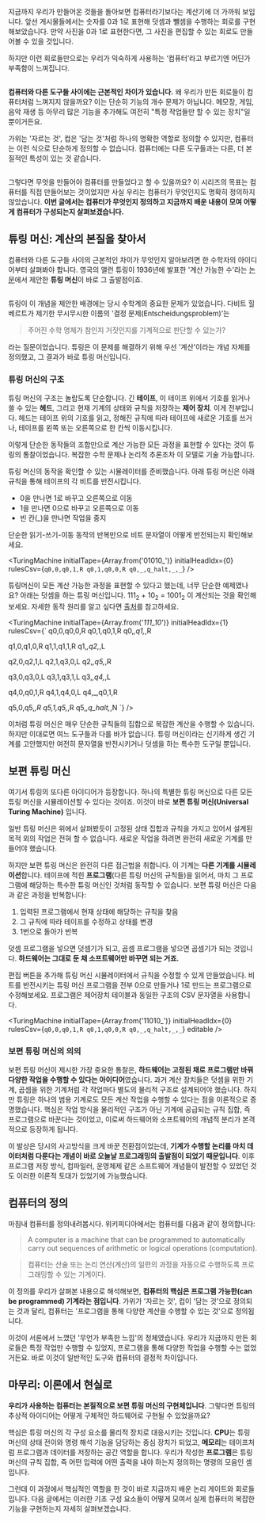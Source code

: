 

<Image src={abacus} alt="" className="object-cover w-full h-[180px]"/>

지금까지 우리가 만들어온 것들을 돌아보면 컴퓨터라기보다는 계산기에 더 가까워 보입니다. 앞선 게시물들에서는 숫자를 0과 1로 표현해 덧셈과 뺄셈을 수행하는 회로를 구현해보았습니다. 만약 사진을 0과 1로 표현한다면, 그 사진을 편집할 수 있는 회로도 만들어볼 수 있을 것입니다.

하지만 이런 회로들만으로는 우리가 익숙하게 사용하는 ‘컴퓨터’라고 부르기엔 어딘가 부족함이 느껴집니다.

<Image src={tools} alt="" className="object-cover w-full h-[180px]"/>

**컴퓨터와 다른 도구들 사이에는 근본적인 차이가 있습니다.** 왜 우리가 만든 회로들이 컴퓨터처럼 느껴지지 않을까요? 이는 단순히 기능의 개수 문제가 아닙니다. 메모장, 게임, 음악 재생 등 아무리 많은 기능을 추가해도 여전히 "특정 작업들만 할 수 있는 장치"일 뿐이거든요. 

가위는 '자르는 것', 컵은 '담는 것'처럼 하나의 명확한 역할로 정의할 수 있지만, 컴퓨터는 이런 식으로 단순하게 정의할 수 없습니다. 컴퓨터에는 다른 도구들과는 다른, 더 본질적인 특성이 있는 것 같습니다.

<Image src={vonNeumann} alt="" className="object-cover w-full h-[180px]"/>

그렇다면 무엇을 만들어야 컴퓨터를 만들었다고 할 수 있을까요? 이 시리즈의 목표는 컴퓨터를 직접 만들어보는 것이었지만 사실 우리는 컴퓨터가 무엇인지도 명확히 정의하지 않았습니다. **이번 글에서는 컴퓨터가 무엇인지 정의하고 지금까지 배운 내용이 모여 어떻게 컴퓨터가 구성되는지 살펴보겠습니다.**

## 튜링 머신: 계산의 본질을 찾아서

컴퓨터와 다른 도구들 사이의 근본적인 차이가 무엇인지 알아보려면 한 수학자의 아이디어부터 살펴봐야 합니다. 영국의 앨런 튜링이 1936년에 발표한 '계산 가능한 수'라는 [논문](https://www.cs.virginia.edu/~robins/Turing_Paper_1936.pdf)에서 제안한 **튜링 머신**이 바로 그 출발점이죠.

<Image src={entscheidungsproblem} alt="" className="object-cover object-top w-full h-[180px]"/>

튜링이 이 개념을 제안한 배경에는 당시 수학계의 중요한 문제가 있었습니다. 다비트 힐베르트가 제기한 무시무시한 이름의 '결정 문제(Entscheidungsproblem)'는 

> 주어진 수학 명제가 참인지 거짓인지를 기계적으로 판단할 수 있는가?

라는 질문이었습니다. 튜링은 이 문제를 해결하기 위해 우선 '계산'이라는 개념 자체를 정의했고, 그 결과가 바로 튜링 머신입니다.

### 튜링 머신의 구조

튜링 머신의 구조는 놀랍도록 단순합니다. 긴 **테이프**, 이 테이프 위에서 기호를 읽거나 쓸 수 있는 **헤드**, 그리고 현재 기계의 상태와 규칙을 저장하는 **제어 장치**. 이게 전부입니다. 헤드는 테이프 위의 기호를 읽고, 정해진 규칙에 따라 테이프에 새로운 기호를 쓰거나, 테이프를 왼쪽 또는 오른쪽으로 한 칸씩 이동시킵니다.

이렇게 단순한 동작들의 조합만으로 계산 가능한 모든 과정을 표현할 수 있다는 것이 튜링의 통찰이었습니다.
복잡한 수학 문제나 논리적 추론조차 이 모델로 기술 가능합니다.


튜링 머신의 동작을 확인할 수 있는 시뮬레이터를 준비했습니다. 아래 튜링 머신은 아래 규칙을 통해 테이프의 각 비트를 반전시킵니다. 

- 0을 만나면 1로 바꾸고 오른쪽으로 이동
- 1을 만나면 0으로 바꾸고 오른쪽으로 이동
- 빈 칸(_)을 만나면 작업을 중지

단순한 읽기-쓰기-이동 동작의 반복만으로 비트 문자열이 어떻게 반전되는지 확인해보세요.

<TuringMachine
  initialTape={Array.from('01010_')}
  initialHeadIdx={0}
  rulesCsv={`
q0,0,q0,1,R
q0,1,q0,0,R
q0,_,q_halt,_,_
`}
/>

튜링머신이 모든 계산 가능한 과정을 표현할 수 있다고 했는데, 너무 단순한 예제였나요? 아래는 덧셈을 하는 튜링 머신입니다. 111<sub>2</sub> + 10<sub>2</sub> = 1001<sub>2</sub> 이 계산되는 것을 확인해보세요. 자세한 동작 원리를 알고 싶다면 [출처](https://stackoverflow.com/a/63309182/30126918)를 참고하세요.

<TuringMachine
  initialTape={Array.from('_111_10_')}
  initialHeadIdx={1}
  rulesCsv={`
q0,0,q0,0,R
q0,1,q0,1,R
q0,_,q1,_,R

q1,0,q1,0,R
q1,1,q1,1,R
q1,_,q2,_,L

q2,0,q2,1,L
q2,1,q3,0,L
q2,_,q5,_,R

q3,0,q3,0,L
q3,1,q3,1,L
q3,_,q4,_,L

q4,0,q0,1,R
q4,1,q4,0,L
q4,_,q0,1,R

q5,0,q5,_,R
q5,1,q5,_,R
q5,_,q_halt,_,N
`}
/>

이처럼 튜링 머신은 매우 단순한 규칙들의 집합으로 복잡한 계산을 수행할 수 있습니다. 하지만 이대로면 여느 도구들과 다를 바가 없습니다. 튜링 머신이라는 신기하게 생긴 기계를 고안했지만 여전히 문자열을 반전시키거나 덧셈을 하는 특수한 도구일 뿐입니다.

## 보편 튜링 머신

여기서 튜링의 또다른 아이디어가 등장합니다. 하나의 특별한 튜링 머신으로 다른 모든 튜링 머신을 시뮬레이션할 수 있다는 것이죠. 이것이 바로 **보편 튜링 머신(Universal Turing Machine)** 입니다.

일반 튜링 머신은 위에서 살펴봤듯이 고정된 상태 집합과 규칙을 가지고 있어서 설계된 목적 외의 작업은 전혀 할 수 없습니다. 새로운 작업을 하려면 완전히 새로운 기계를 만들어야 했습니다.

하지만 보편 튜링 머신은 완전히 다른 접근법을 취합니다. 이 기계는 **다른 기계를 시뮬레이션**합니다. 테이프에 적힌 **프로그램**(다른 튜링 머신의 규칙들)을 읽어서, 마치 그 프로그램에 해당하는 특수한 튜링 머신인 것처럼 동작할 수 있습니다. 보편 튜링 머신은 다음과 같은 과정을 반복합니다:

1. 입력된 프로그램에서 현재 상태에 해당하는 규칙을 찾음
1. 그 규칙에 따라 테이프를 수정하고 상태를 변경
1. 1번으로 돌아가 반복

덧셈 프로그램을 넣으면 덧셈기가 되고, 곱셈 프로그램을 넣으면 곱셈기가 되는 것입니다. **하드웨어는 그대로 둔 채 소프트웨어만 바꾸면 되는 거죠.**

편집 버튼을 추가해 튜링 머신 시뮬레이터에서 규칙을 수정할 수 있게 만들었습니다. 비트를 반전시키는 튜링 머신 프로그램을 전부 0으로 만들거나 1로 만드는 프로그램으로 수정해보세요. 프로그램은 제어장치 테이블과 동일한 구조의 CSV 문자열을 사용합니다.

<TuringMachine
  initialTape={Array.from('11010_')}
  initialHeadIdx={0}
  rulesCsv={`
q0,0,q0,1,R
q0,1,q0,0,R
q0,_,q_halt,_,_
`}
  editable
/>

### 보편 튜링 머신의 의의

보편 튜링 머신이 제시한 가장 중요한 통찰은, **하드웨어는 고정된 채로 프로그램만 바꿔 다양한 작업을 수행할 수 있다는 아이디어**였습니다. 과거 계산 장치들은 덧셈을 위한 기계, 곱셈을 위한 기계처럼 각 작업마다 별도의 물리적 구조로 설계되어야 했습니다. 하지만 튜링은 하나의 범용 기계로도 모든 계산 작업을 수행할 수 있다는 점을 이론적으로 증명했습니다. 핵심은 작업 방식을 물리적인 구조가 아닌 기계에 공급되는 규칙 집합, 즉 프로그램으로 바꾼다는 것이었고, 이로써 하드웨어와 소프트웨어의 개념적 분리가 본격적으로 등장하게 됩니다.

이 발상은 당시의 사고방식을 크게 바꾼 전환점이었는데, **기계가 수행할 논리를 마치 데이터처럼 다룬다는 개념이 바로 오늘날 프로그래밍의 출발점이 되었기 때문입니다**. 이후 프로그램 저장 방식, 컴파일러, 운영체제 같은 소프트웨어 개념들이 발전할 수 있었던 것도 이러한 이론적 토대가 있었기에 가능했습니다. 

## 컴퓨터의 정의

마침내 컴퓨터를 정의내려봅시다. 위키피디아에서는 컴퓨터를 다음과 같이 정의합니다: 

> A computer is a machine that can be programmed to automatically carry out sequences of arithmetic or logical operations (computation).

> 컴퓨터는 산술 또는 논리 연산(계산)의 일련의 과정을 자동으로 수행하도록 프로그래밍할 수 있는 기계이다.

이 정의를 우리가 살펴본 내용으로 해석해보면, **컴퓨터의 핵심은 프로그램 가능한(can be programmed) 기계라는 점입니다**. 가위가 '자르는 것', 컵이 '담는 것'으로 정의되는 것과 달리, 컴퓨터는 '프로그램을 통해 다양한 계산을 수행할 수 있는 것'으로 정의됩니다. 

이것이 서론에서 느꼈던 '무언가 부족한 느낌'의 정체였습니다. 우리가 지금까지 만든 회로들은 특정 작업만 수행할 수 있었지, 프로그램을 통해 다양한 작업을 수행할 수는 없었거든요. 바로 이것이 일반적인 도구와 컴퓨터의 결정적 차이입니다.

## 마무리: 이론에서 현실로

**우리가 사용하는 컴퓨터는 본질적으로 보편 튜링 머신의 구현체입니다**. 그렇다면 튜링의 추상적 아이디어는 어떻게 구체적인 하드웨어로 구현될 수 있었을까요?

핵심은 튜링 머신의 각 구성 요소를 물리적 장치로 대응시키는 것입니다. **CPU**는 튜링 머신의 상태 전이와 명령 해석 기능을 담당하는 중심 장치가 되었고, **메모리**는 테이프처럼 프로그램과 데이터를 저장하는 공간 역할을 합니다. 우리가 작성한 **프로그램**은 튜링 머신의 규칙 집합, 즉 어떤 입력에 어떤 출력을 내야 하는지 정의하는 명령의 모음인 셈입니다.

그런데 이 과정에서 핵심적인 역할을 한 것이 바로 지금까지 배운 논리 게이트와 회로들입니다. 다음 글에서는 이러한 기초 구성 요소들이 어떻게 모여서 실제 컴퓨터의 복잡한 기능을 구현하는지 자세히 살펴보겠습니다.
